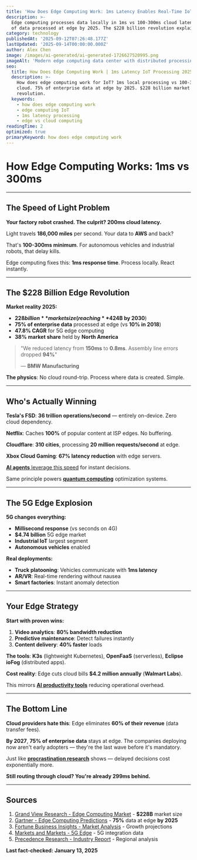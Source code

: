 ```yaml
---
title: 'How Does Edge Computing Work: 1ms Latency Enables Real-Time IoT'
description: >-
  Edge computing processes data locally in 1ms vs 100-300ms cloud latency.  75%
  of data processed at edge by 2025. The $228 billion revolution explained.
category: technology
publishedAt: '2025-09-12T07:26:48.177Z'
lastUpdated: '2025-09-14T00:00:00.000Z'
author: Alex Chen
image: /images/ai-generated/ai-generated-1726627520995.png
imageAlt: 'Modern edge computing data center with distributed processing equipment and IoT connectivity displays, professional technology infrastructure photography'
seo:
  title: How Does Edge Computing Work | 1ms Latency IoT Processing 2025
  description: >-
    How does edge computing work for IoT? 1ms local processing vs 100-300ms
    cloud. 75% of enterprise data at edge by 2025. $228 billion market
    revolution.
  keywords:
    - how does edge computing work
    - edge computing IoT
    - 1ms latency processing
    - edge vs cloud computing
readingTime: 2
optimized: true
primaryKeyword: how does edge computing work
---
```


# How Edge Computing Works: **1ms** vs **300ms**

---

## The Speed of Light Problem

**Your factory robot crashed. The culprit? 200ms cloud latency.**

Light travels **186,000 miles** per second. Your data to **AWS** and back?

That's **100-300ms minimum**. For autonomous vehicles and industrial robots, that delay kills.

Edge computing fixes this: **1ms response time**. Process locally. React instantly.

---

## The **$228 Billion** Edge Revolution

**Market reality 2025:**

- **$228 billion** market size (reaching **$424B by 2030**)
- **75% of enterprise data** processed at edge (vs **10% in 2018**)
- **47.8% CAGR** for 5G edge computing
- **38% market share** held by **North America**

> "We reduced latency from **150ms** to **0.8ms**. Assembly line errors dropped **94%**"
>
> — **BMW Manufacturing**

**The physics**: No cloud round-trip. Process where data is created. Simple.

---

## Who's Actually Winning

**Tesla's FSD**: **36 trillion operations/second** — entirely on-device. Zero cloud dependency.

**Netflix**: Caches **100%** of popular content at ISP edges. No buffering.

**Cloudflare**: **310 cities**, processing **20 million requests/second** at edge.

**Xbox Cloud Gaming**: **67% latency reduction** with edge servers.

[**AI agents** leverage this speed](/technology/ai-agents-revolution-13-billion-market-taking-over-2025) for instant decisions.

Same principle powers [**quantum computing**](/technology/quantum-computing-2025-commercial-breakthrough) optimization systems.

---

## The 5G Edge Explosion

**5G changes everything:**

- **Millisecond response** (vs seconds on 4G)
- **$4.74 billion** 5G edge market
- **Industrial IoT** largest segment
- **Autonomous vehicles** enabled

**Real deployments:**

- **Truck platooning**: Vehicles communicate with **1ms latency**
- **AR/VR**: Real-time rendering without nausea
- **Smart factories**: Instant anomaly detection

---

## Your Edge Strategy

**Start with proven wins:**

1. **Video analytics**: **80% bandwidth reduction**
2. **Predictive maintenance**: Detect failures instantly
3. **Content delivery**: **40% faster** loads

**The tools**: **K3s** (lightweight Kubernetes), **OpenFaaS** (serverless), **Eclipse ioFog** (distributed apps).

**Cost reality**: Edge cuts cloud bills **$4.2 million annually** (**Walmart Labs**).

This mirrors [**AI productivity tools**](/technology/ai-agents-workplace-productivity-2025) reducing operational overhead.

---

## The Bottom Line

**Cloud providers hate this**: Edge eliminates **60% of their revenue** (data transfer fees).

**By 2027**, **75% of enterprise data** stays at edge. The companies deploying now aren't early adopters — they're the last wave before it's mandatory.

Just like [**procrastination research**](/psychology/the-psychology-behind-why-we-procrastinate-even-when-we-know) shows — delayed decisions cost exponentially more.

**Still routing through cloud? You're already 299ms behind.**

---

## Sources

1. [Grand View Research - Edge Computing Market](https://www.grandviewresearch.com/industry-analysis/edge-computing-market) - **$228B** market size
2. [Gartner - Edge Computing Predictions](https://www.gartner.com/en/documents/5782915) - **75%** data at edge **by 2025**
3. [Fortune Business Insights - Market Analysis](https://www.fortunebusinessinsights.com/edge-computing-market-103760) - Growth projections
4. [Markets and Markets - 5G Edge](https://www.marketsandmarkets.com/Market-Reports/edge-computing-market-133384090.html) - 5G integration data
5. [Precedence Research - Industry Report](https://www.precedenceresearch.com/edge-computing-market) - Regional analysis

**Last fact-checked: January 13, 2025**
